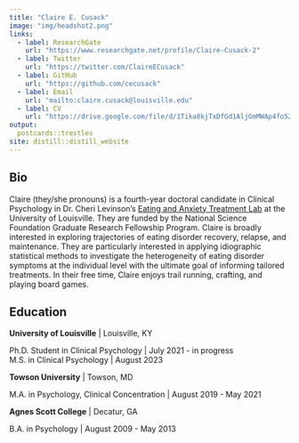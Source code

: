 ```yaml
---
title: "Claire E. Cusack"
image: "img/headshot2.png"
links:
  - label: ResearchGate
    url: "https://www.researchgate.net/profile/Claire-Cusack-2"
  - label: Twitter
    url: "https://twitter.com/ClaireECusack"
  - label: GitHub
    url: "https://github.com/cecusack"
  - label: Email
    url: "mailto:claire.cusack@louisville.edu"
  - label: CV
    url: "https://drive.google.com/file/d/1Tika8kjTxDfGd1AljGmMWAp4fo52GvIl/view?usp=sharing"
output:
  postcards::trestles
site: distill::distill_website
---
```

 
## Bio

Claire (they/she pronouns) is a fourth-year doctoral candidate in Clinical Psychology in Dr. Cheri Levinson's [Eating and Anxiety Treatment Lab](https://www.louisvilleeatlab.com/){target="_blank"} at the University of Louisville. They are funded by the National Science Foundation Graduate Research Fellowship Program. Claire is broadly interested in exploring trajectories of eating disorder recovery, relapse, and maintenance. They are particularly interested in applying idiographic statistical methods to investigate the heterogeneity of eating disorder symptoms at the individual level with the ultimate goal of informing tailored treatments. In their free time, Claire enjoys trail running, crafting, and playing board games.


## Education

**University of Louisville** | Louisville, KY

Ph.D. Student in Clinical Psychology | July 2021 - in progress   
M.S. in Clinical Psychology | August 2023

**Towson University** | Towson, MD

M.A. in Psychology, Clinical Concentration | August 2019 - May 2021

**Agnes Scott College** | Decatur, GA

B.A. in Psychology | August 2009 - May 2013


